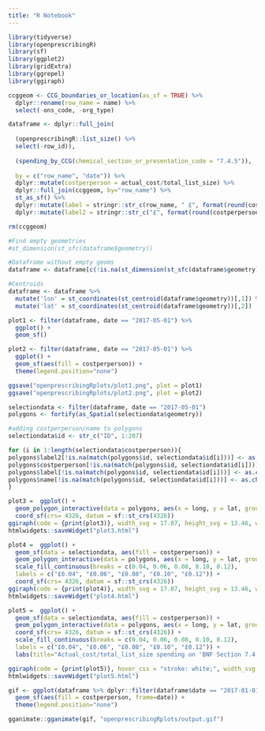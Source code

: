 ```yaml
---
title: "R Notebook"
---
```


```r
library(tidyverse)
library(openprescribingR)
library(sf)
library(ggplot2)
library(gridExtra)
library(ggrepel)
library(ggiraph)
```

```r
ccggeom <- CCG_boundaries_or_location(as_sf = TRUE) %>%
  dplyr::rename(row_name = name) %>%
  select(-ons_code, -org_type)

dataframe <- dplyr::full_join(
  
  (openprescribingR::list_size() %>%
  select(-row_id)), 
  
  (spending_by_CCG(chemical_section_or_presentation_code = "7.4.5")), 
  
  by = c("row_name", "date")) %>%
  dplyr::mutate(costperperson = actual_cost/total_list_size) %>%
  dplyr::full_join(ccggeom, by="row_name") %>%
  st_as_sf() %>%
  dplyr::mutate(label = stringr::str_c(row_name, " £", format(round(costperperson, 2), nsmall = 2))) %>%
  dplyr::mutate(label2 = stringr::str_c("£", format(round(costperperson, 2), nsmall = 2)))

rm(ccggeom)

#Find empty geometries
#st_dimension(st_sfc(dataframe$geometry))

#Dataframe without empty geoms
dataframe <- dataframe[c(!is.na(st_dimension(st_sfc(dataframe$geometry)))),]

#Centroids
dataframe <- dataframe %>%
  mutate('lon' = st_coordinates(st_centroid(dataframe$geometry))[,1]) %>%
  mutate('lat' = st_coordinates(st_centroid(dataframe$geometry))[,2])
```

```r
plot1 <- filter(dataframe, date == "2017-05-01") %>%
  ggplot() +
  geom_sf()

plot2 <- filter(dataframe, date == "2017-05-01") %>%
  ggplot() +
  geom_sf(aes(fill = costperperson)) +
  theme(legend.position="none")

ggsave("openprescribingRplots/plot1.png", plot = plot1)
ggsave("openprescribingRplots/plot2.png", plot = plot2)
```

```r
selectiondata <- filter(dataframe, date == "2017-05-01")
polygons <- fortify(as_Spatial(selectiondata$geometry))

#adding costperperson/name to polygons
selectiondata$id <- str_c("ID", 1:207)

for (i in 1:length(selectiondata$costperperson)){
polygons$label2[!is.na(match(polygons$id, selectiondata$id[i]))] <- as.character(selectiondata$label2[i])
polygons$costperperson[!is.na(match(polygons$id, selectiondata$id[i]))] <- as.character(selectiondata$costperperson[i])
polygons$label[!is.na(match(polygons$id, selectiondata$id[i]))] <- as.character(selectiondata$label[i])
polygons$name[!is.na(match(polygons$id, selectiondata$id[i]))] <- as.character(selectiondata$row_name[i])
}

plot3 =  ggplot() +
  geom_polygon_interactive(data = polygons, aes(x = long, y = lat, group = group, tooltip = name)) +
  coord_sf(crs= 4326, datum = sf::st_crs(4326))
ggiraph(code = {print(plot3)}, width_svg = 17.07, height_svg = 13.46, width=1) %>%
htmlwidgets::saveWidget("plot3.html")

plot4 =  ggplot() +
  geom_sf(data = selectiondata, aes(fill = costperperson)) +
  geom_polygon_interactive(data = polygons, aes(x = long, y = lat, group = group, tooltip = label2), alpha = 0.1) +
  scale_fill_continuous(breaks = c(0.04, 0.06, 0.08, 0.10, 0.12),
  labels = c("£0.04", "£0.06", "£0.08", "£0.10", "£0.12")) +
  coord_sf(crs= 4326, datum = sf::st_crs(4326))
ggiraph(code = {print(plot4)}, width_svg = 17.07, height_svg = 13.46, width=1)  %>%
htmlwidgets::saveWidget("plot4.html")

plot5 =  ggplot() +
  geom_sf(data = selectiondata, aes(fill = costperperson)) +
  geom_polygon_interactive(data = polygons, aes(x = long, y = lat, group = group, tooltip = label, data_id = id), alpha = 0.1) +
  coord_sf(crs= 4326, datum = sf::st_crs(4326)) +
  scale_fill_continuous(breaks = c(0.04, 0.06, 0.08, 0.10, 0.12),
  labels = c("£0.04", "£0.06", "£0.08", "£0.10", "£0.12")) +
  labs(title="Actual_cost/total_list_size spending on 'BNF Section 7.4.5 Drugs', May 2017")

ggiraph(code = {print(plot5)}, hover_css = "stroke: white;", width_svg = 17.07, height_svg = 13.46, width=1) %>%
htmlwidgets::saveWidget("plot5.html")
```

```r
gif <- ggplot(dataframe %>% dplyr::filter(dataframe$date == "2017-01-01" | dataframe$date == "2017-02-01" | dataframe$date == "2017-03-01" | dataframe$date == "2017-04-01" |dataframe$date == "2017-05-01")) +
  geom_sf(aes(fill = costperperson, frame=date)) +
  theme(legend.position="none")

gganimate::gganimate(gif, "openprescribingRplots/output.gif")
```
